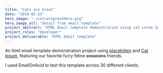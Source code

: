 ```yaml
---
title: "Cats are Great"
date: "2019-02-23"
hero_image: "./catsaregreatHero.png"
hero_image_alt: "detail from email template"
project_abstract: "HTML Email template demonstration using cat Lorem Ipsum"
project_roles: "Developer"
project_deliverable: "HTML Email template"
---
```


An html email template demonstration project using [placekitten](https://placekitten.com) and [Cat Ipsum](https://pages.cs.wisc.edu/~gabrielse/cs400/catIpsum.html), featuring our favorite furry feline <span style="text-decoration: line-through;"> assassins</span> friends.

I used EmailOnAcid to test this template across 30 different clients.
